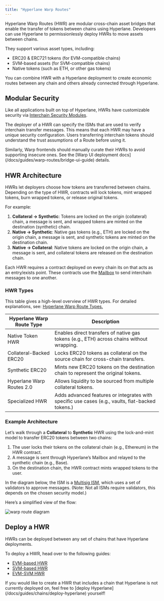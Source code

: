 ```yaml
---
title: "Hyperlane Warp Routes"
---
```


Hyperlane Warp Routes (HWR) are modular cross-chain asset bridges that enable the transfer of tokens between chains using Hyperlane. Developers can use Hyperlane to permissionlessly deploy HWRs to move assets between chains.

They support various asset types, including:

- ERC20 & ERC721 tokens (for EVM-compatible chains)
- SVM-based assets (for SVM-compatible chains)
- Native tokens (such as ETH, or other gas tokens)

You can combine HWR with a Hyperlane deployment to create economic routes between any chain and others already connected through Hyperlane.

## Modular Security[​](#modular-security "Direct link to Modular Security")

Like all applications built on top of Hyperlane, HWRs have customizable security via [Interchain Security Modules](/docs/protocol/ISM/modular-security).

The deployer of a HWR can specify the ISMs that are used to verify interchain transfer messages. This means that each HWR may have a unique security configuration. Users transferring interchain tokens should understand the trust assumptions of a Route before using it.

<Note>
  Similarly, Warp frontends should manually curate their HWRs to avoid
  supporting insecure ones. See the [Warp UI deployment
  docs](/docs/guides/warp-routes/bridge-ui-guide) details.
</Note>

## HWR Architecture

HWRs let deployers choose how tokens are transferred between chains. Depending on the type of HWR, contracts will lock tokens, mint wrapped tokens, burn wrapped tokens, or release original tokens.

For example:

1. **Collateral → Synthetic**: Tokens are locked on the origin (collateral) chain, a message is sent, and wrapped tokens are minted on the destination (synthetic) chain.
2. **Native → Synthetic**: Native gas tokens (e.g., ETH) are locked on the origin chain, a message is sent, and synthetic tokens are minted on the destination chain.
3. **Native → Collateral**: Native tokens are locked on the origin chain, a message is sent, and collateral tokens are released on the destination chain.

Each HWR requires a contract deployed on every chain its on that acts as an entry/exists point. These contracts use the [Mailbox](/docs/protocol/core/mailbox) to send interchain messages to one another.

### HWR Types

This table gives a high-level overview of HWR types. For detailed explanations, see: [Hyperlane Warp Route Types.](/docs/protocol/warp-routes/warp-routes-types)

| **Hyperlane Warp Route Type** | **Description**                                                                                  |
| ----------------------------- | ------------------------------------------------------------------------------------------------ |
| Native Token HWR              | Enables direct transfers of native gas tokens (e.g., ETH) across chains without wrapping.        |
| Collateral-Backed ERC20       | Locks ERC20 tokens as collateral on the source chain for cross-chain transfers.                  |
| Synthetic ERC20               | Mints new ERC20 tokens on the destination chain to represent the original tokens.                |
| Hyperlane Warp Routes 2.0     | Allows liquidity to be sourced from multiple collateral tokens.                                  |
| Specialized HWR               | Adds advanced features or integrates with specific use cases (e.g., vaults, fiat-backed tokens.) |

### Example Architecture[​](#example-architecture "Direct link to Example Architecture")

Let’s walk through a **Collateral** to **Synthetic** HWR using the lock-and-mint model to transfer ERC20 tokens between two chains:

1. The user locks their tokens on the collateral chain (e.g., Ethereum) in the HWR contract.
2. A message is sent through Hyperlane’s Mailbox and relayed to the synthetic chain (e.g., Base).
3. On the destination chain, the HWR contract mints wrapped tokens to the user.

In the diagram below, the ISM is a [Multisig ISM](/docs/protocol/ISM/standard-ISMs/multisig-ISM), which uses a set of validators to approve messages. (Note: Not all ISMs require validators, this depends on the chosen security model.)

Here’s a simplified view of the flow:

![warp route diagram](/images/docs/protocol/warp-routes/warp-route.png)

## Deploy a HWR

HWRs can be deployed between any set of chains that have Hyperlane deployments.

To deploy a HWR, head over to the following guides:

- [EVM-based HWR](/docs/guides/quickstart/deploy-warp-route)
- [SVM-based HWR](/docs/guides/warp-routes/svm/svm-warp-route-guide)
- [EVM-SVM HWR](/docs/guides/warp-routes/evm-svm-warp-route-guide)

<Check>
  If you would like to create a HWR that includes a chain that Hyperlane is not
  currently deployed on, feel free to [deploy
  Hyperlane](/docs/guides/chains/deploy-hyperlane) yourself!
</Check>
